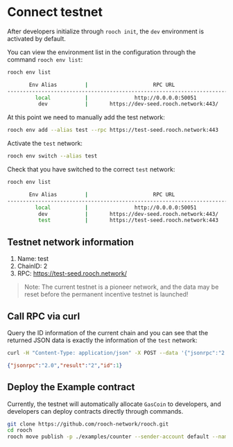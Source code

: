 # Connect testnet

After developers initialize through `rooch init`, the `dev` environment is activated by default.

You can view the environment list in the configuration through the command `rooch env list`:

```bash
rooch env list
```

```bash                                                                                                                                              
       Env Alias         |                     RPC URL                      |                  Websocket URL                   |  Active Env 
---------------------------------------------------------------------------------------------------------------------------------------------------------
         local           |               http://0.0.0.0:50051               |                       Null                       |             
          dev            |       https://dev-seed.rooch.network:443/        |                       Null                       |     True  
```

At this point we need to manually add the test network:

```bash
rooch env add --alias test --rpc https://test-seed.rooch.network:443
```

Activate the `test` network:

```bash
rooch env switch --alias test
```

Check that you have switched to the correct `test` network:

```bash
rooch env list
```

```bash
       Env Alias         |                     RPC URL                      |                  Websocket URL                   |  Active Env
---------------------------------------------------------------------------------------------------------------------------------------------------------
         local           |               http://0.0.0.0:50051               |                       Null                       |
          dev            |       https://dev-seed.rooch.network:443/        |                       Null                       |
          test           |       https://test-seed.rooch.network:443        |                       Null                       |     True
```

## Testnet network information

1. Name: test
2. ChainID: 2
3. RPC: https://test-seed.rooch.network/

> Note: The current testnet is a pioneer network, and the data may be reset before the permanent incentive testnet is launched!

## Call RPC via curl

Query the ID information of the current chain and you can see that the returned JSON data is exactly the information of the `test` network:

```bash
curl -H "Content-Type: application/json" -X POST --data '{"jsonrpc":"2.0","method":"rooch_getChainID","params":[],"id":1}' https://test-seed.rooch.network
```

```json
{"jsonrpc":"2.0","result":"2","id":1}
```

## Deploy the Example contract

Currently, the testnet will automatically allocate `GasCoin` to developers, and developers can deploy contracts directly through commands.

```bash
git clone https://github.com/rooch-network/rooch.git
cd rooch
rooch move publish -p ./examples/counter --sender-account default --named-addresses rooch_examples=default
```
